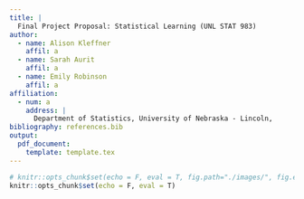 ```yaml
---
title: |
  Final Project Proposal: Statistical Learning (UNL STAT 983)
author:
  - name: Alison Kleffner
    affil: a
  - name: Sarah Aurit
    affil: a
  - name: Emily Robinson
    affil: a
affiliation:
  - num: a
    address: |
      Department of Statistics, University of Nebraska - Lincoln,
bibliography: references.bib
output: 
  pdf_document:
    template: template.tex
---
```


```r
# knitr::opts_chunk$set(echo = F, eval = T, fig.path="./images/", fig.env="figure*")
knitr::opts_chunk$set(echo = F, eval = T)
```

